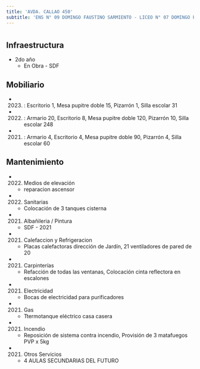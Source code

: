 ```yaml
---
title: 'AVDA. CALLAO 450'
subtitle: 'ENS N° 09 DOMINGO FAUSTINO SARMIENTO - LICEO N° 07 DOMINGO FAUSTINO SARMIENTO'
---
```


#
## Infraestructura

* 2do año 
    + En Obra - SDF 


## Mobiliario

*  (2023) : Escritorio 1, Mesa pupitre doble 15, Pizarrón 1, Silla escolar 31 

*  (2022) : Armario 20, Escritorio 8, Mesa pupitre doble 120, Pizarrón 10, Silla escolar 248 

*  (2021) : Armario 4, Escritorio 4, Mesa pupitre doble 90, Pizarrón 4, Silla escolar 60 





## Mantenimiento

*  (2022) Medios de elevación 
    + reparacion ascensor

*  (2022) Sanitarias 
    + Colocación de 3 tanques cisterna

*  (2021) Albañileria / Pintura 
    + SDF - 2021

*  (2021) Calefaccion y Refrigeracion 
    + Placas calefactoras dirección de Jardín, 21 ventiladores de pared de 20

*  (2021) Carpinterías 
    + Refacción de todas las ventanas, Colocación cinta reflectora en escalones

*  (2021) Electricidad 
    + Bocas de electricidad para purificadores

*  (2021) Gas 
    + Ttermotanque eléctrico casa casera

*  (2021) Incendio 
    + Reposición de sistema contra incendio, Provisión de 3 matafuegos PVP x 5kg

*  (2021) Otros Servicios 
    + 4 AULAS SECUNDARIAS DEL FUTURO







